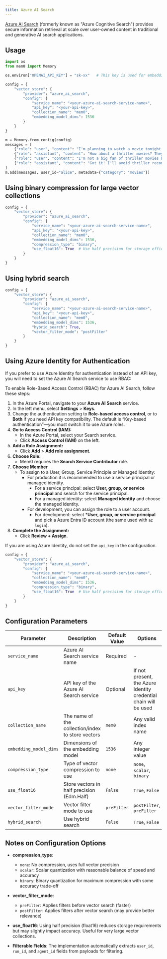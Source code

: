 ```yaml
---
title: Azure AI Search
---
```


[Azure AI Search](https://learn.microsoft.com/azure/search/search-what-is-azure-search/) (formerly known as "Azure Cognitive Search") provides secure information retrieval at scale over user-owned content in traditional and generative AI search applications.

## Usage

```python
import os
from mem0 import Memory

os.environ["OPENAI_API_KEY"] = "sk-xx"   # This key is used for embedding purpose

config = {
    "vector_store": {
        "provider": "azure_ai_search",
        "config": {
            "service_name": "<your-azure-ai-search-service-name>",
            "api_key": "<your-api-key>",
            "collection_name": "mem0", 
            "embedding_model_dims": 1536
        }
    }
}

m = Memory.from_config(config)
messages = [
    {"role": "user", "content": "I'm planning to watch a movie tonight. Any recommendations?"},
    {"role": "assistant", "content": "How about a thriller movies? They can be quite engaging."},
    {"role": "user", "content": "I'm not a big fan of thriller movies but I love sci-fi movies."},
    {"role": "assistant", "content": "Got it! I'll avoid thriller recommendations and suggest sci-fi movies in the future."}
]
m.add(messages, user_id="alice", metadata={"category": "movies"})
```

## Using binary compression for large vector collections

```python
config = {
    "vector_store": {
        "provider": "azure_ai_search",
        "config": {
            "service_name": "<your-azure-ai-search-service-name>",
            "api_key": "<your-api-key>",
            "collection_name": "mem0", 
            "embedding_model_dims": 1536,
            "compression_type": "binary",
            "use_float16": True  # Use half precision for storage efficiency
        }
    }
}
```

## Using hybrid search

```python
config = {
    "vector_store": {
        "provider": "azure_ai_search",
        "config": {
            "service_name": "<your-azure-ai-search-service-name>",
            "api_key": "<your-api-key>",
            "collection_name": "mem0", 
            "embedding_model_dims": 1536,
            "hybrid_search": True,
            "vector_filter_mode": "postFilter"
        }
    }
}
```

## Using Azure Identity for Authentication
If you prefer to use Azure Identity for authentication instead of an API key, you will need to set the Azure AI Search service to use RBAC:

To enable Role-Based Access Control (RBAC) for Azure AI Search, follow these steps:

1. In the Azure Portal, navigate to your **Azure AI Search** service.
2. In the left menu, select **Settings** > **Keys**.
3. Change the authentication setting to **Role-based access control**, or to **Both** if you need API key compatibility. The default is “Key-based authentication”—you must switch it to use Azure roles.
4. **Go to Access Control (IAM):**
    - In the Azure Portal, select your Search service.
    - Click **Access Control (IAM)** on the left.
5. **Add a Role Assignment:**
    - Click **Add** > **Add role assignment**.
6. **Choose Role:**
    - Mem0 requires the **Search Service Contributor** role.
7. **Choose Member** 
    - To assign to a User, Group, Service Principle or Managed Identity:
        - For production it is recommended to use a service principal or managed identity.
            - For a service principal: select **User, group, or service principal** and search for the service principal.
            - For a managed identity: select **Managed identity** and choose the managed identity.
        - For development, you can assign the role to a user account.
            - For development: select ***User, group, or service principal** and pick a Azure Entra ID account (the same used with `az login`).
8. **Complete the Assignment:**
    - Click **Review + Assign**.

If you are using Azure Identity, do not set the `api_key` in the configuration.
```python
config = {
    "vector_store": {
        "provider": "azure_ai_search",
        "config": {
            "service_name": "<your-azure-ai-search-service-name>",
            "collection_name": "mem0", 
            "embedding_model_dims": 1536,
            "compression_type": "binary",
            "use_float16": True  # Use half precision for storage efficiency
        }
    }
}
```

## Configuration Parameters

| Parameter | Description | Default Value | Options |
| --- | --- | --- | --- |
| `service_name` | Azure AI Search service name | Required | - |
| `api_key` | API key of the Azure AI Search service | Optional | If not present, the Azure Identity credential chain will be used |
| `collection_name` | The name of the collection/index to store vectors | `mem0` | Any valid index name |
| `embedding_model_dims` | Dimensions of the embedding model | `1536` | Any integer value |
| `compression_type` | Type of vector compression to use | `none` | `none`, `scalar`, `binary` |
| `use_float16` | Store vectors in half precision (Edm.Half) | `False` | `True`, `False` |
| `vector_filter_mode` | Vector filter mode to use | `preFilter` | `postFilter`, `preFilter` |
| `hybrid_search` | Use hybrid search | `False` | `True`, `False` |

## Notes on Configuration Options

- **compression_type**: 
  - `none`: No compression, uses full vector precision
  - `scalar`: Scalar quantization with reasonable balance of speed and accuracy
  - `binary`: Binary quantization for maximum compression with some accuracy trade-off

- **vector_filter_mode**:
  - `preFilter`: Applies filters before vector search (faster)
  - `postFilter`: Applies filters after vector search (may provide better relevance)

- **use_float16**: Using half precision (float16) reduces storage requirements but may slightly impact accuracy. Useful for very large vector collections.

- **Filterable Fields**: The implementation automatically extracts `user_id`, `run_id`, and `agent_id` fields from payloads for filtering.